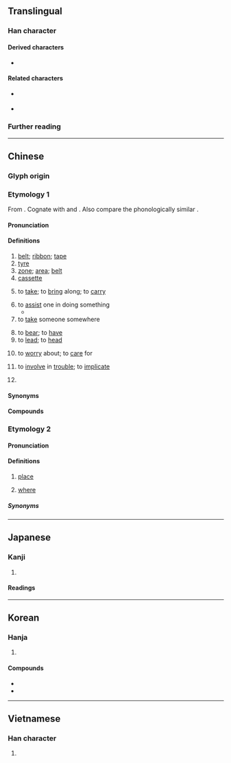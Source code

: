 {{also|带|帯}}
{{character info}}
==Translingual==
{{Han simplified forms|帶|帯|带}}

===Han character===
{{Han char|rn=50|rad=巾|as=08|sn=11|four=44227|canj=KPBLB|ids=⿳⿻廿儿冖巾(GJKV),⿳⿻廿⿰丿㇄冖巾(HT)}}

====Derived characters====
* {{l|mul|[[僀]], [[㗣]], [[墆]], [[𡠹]], [[嵽]], [[𢄩]], [[㦅]], [[摕]], [[滯]], [[𤠹]], [[𪾹]], [[䐭]], [[㯂]], [[殢]], [[𤨮]], [[遰]], [[𤬎]], [[𥕧]], [[𥛣]], [[𦄂]], [[艜]], [[螮]], [[𧜵]], [[𧫚]], [[蹛]], [[𪎐]], [[𫒿]], [[𩌴]], [[𩺌]], [[𢋴]], [[𢄔]], [[𡻺]], [[廗]], [[蔕]], [[㿃]], [[𥲭]], [[𠓶]], [[慸]], [[𤴟]], [[䠠]], [[𠥖]]}}

====Related characters====
* {{l|mul|帯}} {{q|Japanese [[shinjitai]]}}
* {{l|mul|带}} {{q|[[Simplified Chinese]]}}

===Further reading===
{{Han ref|kx=0333.060|dkj=08950|dj=0639.080|hdz=10742.120|uh=5E36}}

----

==Chinese==

===Glyph origin===
{{Han etym}}

===Etymology 1===
{{zh-forms|s=带|alt=帯}}
From {{inh|zh|sit-pro|*s-daːy||waist; belt; zone; flat expanse}}. Cognate with {{cog|bo|སྡེ||part; portion; district}} and {{cog|tbq-lob-pro|*N-day³|t=level expanse; plain}}. Also compare the phonologically similar {{inh|zh|sit-pro|*s-tay||naval; abdomen; center; self}}.

====Pronunciation====
{{zh-pron
|m=dài
|m-s=
|dg=дэ3
|c=daai3,daai3-2
|c_note=daai3 - verb; daai3-2 - noun
|c-t=
|g=
|h=pfs=tai
|j=dai3
|mb=duo̿i
|md=dái
|mn=ml,jj,tw:tòa/ml,jj,tw:tài
|mn_note=tòa - vernacular, tài - literary
|mn-t=dua3
|w=
|x=
|mc=y
|oc=y
|ma=zh-dài.ogg
|cat=n,v
}}

====Definitions====
{{zh-hanzi}}

# [[belt]]; [[ribbon]]; [[tape]] {{zh-mw|c:條}}
# [[tyre]]
# [[zone]]; [[area]]; [[belt]]
# [[cassette]] {{zh-mw|c:餅}}
#: {{zh-x|錄影帶|video '''cassette'''}}
#: {{zh-x|聽 帶{daai3-2}|listen to a(n audio) '''cassette'''|C}}
#: {{zh-x|睇 帶{daai3-2}|watch a (video) '''cassette'''|C}}
# to [[take]]; to [[bring]] along; to [[carry]]
#: {{zh-x|帶 埋 樽 酒|'''bring''' along a bottle of alcohol|C}}
#: {{zh-x|佢哋 話 帶 嘅{ge2}。|They said to '''bring''' it.|C}}
# to [[assist]] one in doing something
#* {{zh-x|利用 網絡 資料 自主 學習、通過 偽聲-群 進行 同好{hào} 交流、請 「大佬」帶。|ref='''2019''', {{lang|zh|江舒晨}} (Jiang Shuchen), {{lang|zh|《彩虹般的声音：中国伪声亚文化初探》}} [''Voice Like A Rainbow: A Study of Chinese Fake Voice Subculture''] (thesis), Xiamen: {{w|Xiamen University}}, page 29}}
# to [[take]] someone somewhere
#: {{zh-x|帶 人 出街|take someone out to town|C}}
# to [[bear]]; to [[have]]
# to [[lead]]; to [[head]]
# {{lb|zh|Hokkien}} to [[worry]] about; to [[care]] for
# {{lb|zh|Hokkien}} to [[involve]] in [[trouble]]; to [[implicate]]
# {{lb|zh|neologism|Internet slang}} {{zh-pronunciation spelling of|大|tr=-}}

====Synonyms====
{{zh-dial}}

====Compounds====
{{zh-der|帶回|貞操帶|帶身子|帶甲|帶甲之勞|卡帶|帶憂|帶走|帶罪徵收|帶球撞人|山河襟帶|帶眼|帶鋸機|帶上門|帶笏|中間地帶|冠帶官|夫人裙帶|帶挈|帶笑|傳送帶|帶眼安眉|央帶|光帶|彩帶舞|低壓帶|八帶魚|五帶|帶厲山河|布衣韋帶|一帶|帶魚|大帶型|帶原者|帶同|帶把子|帶牛佩犢|帶膆貂掛|寒帶|帶上一筆|伴唱帶|帶俸差操|帶分數|帶草|寶帶|布衣葦帶|帶頭|傳動帶|亞熱帶|安眉帶眼|影帶|帶狀疱疹|帶徵|帶水|帶孩子|帶礪山河|帶領|帶鉤|帶路|帶菌者|帶菌|帶草連真|帶肚子|帶聲|帶礪河山|帶礪|帶狀|帶牌走馬|帶河厲山|帶水拖泥|帶水帶漿|帶案|帶月披星|帶月|帶教|帶挾|帶手兒|帶怨|帶徵銀|帶徒弟|帶孝|帶子|帶唱帶演|帶口|帶動唱|帶勁|帶刺|帶個好|帶俸|帶信|帶來|北溫帶|峨冠博帶|將帶|帶手|履帶車|履帶|帶金佩紫|分釵斷帶|寶帶橋|一衣帶水|冠帶|寒帶氣候|帶神|地震帶|宮門帶|安全帶|大帶|帶動|帶電|好球帶|倒帶|夾槍帶棒|夾帶|丁字帶|不冠不帶|帶兵|帶圍|帶髮修行|外帶|主序帶|地帶|帶累|帶條的|佩帶|彩帶|帶罪立功|帶取|帶球跑|原音帶|吊帶|命帶桃花|原聲帶|北寒帶|勒緊褲帶|帶音|帶打|攜帶|白帶魚|晶帶|淺帶|沾親帶故|月經帶|溫帶植物|熱帶|河山帶礪|海帶芽|扈帶|挈帶|皮帶|玉帶|擔帶|插金帶銀|無風帶|犀帶|林帶|拖帶|熱帶魚|拐帶|白帶|磁帶機|捎帶腳兒|穿帶印|穿帶|拉家帶口|打領帶|沾帶|礪帶山河|拖兒帶女|磁帶|無雨帶|破碎帶|披麻帶索|礪山帶河|挾帶|拐帶人口|拖男帶女|打帶跑|映帶|皮帶傳動|拖泥帶水|披枷帶鎖|散帶衡門|生毛帶角|易帶|熱帶氣旋|母帶|打孔紙帶|牽籐帶葉|熱帶低壓|無光帶|溫帶氣旋|溫帶|捎帶|海帶卷|束帶頂冠|打字帶|攜家帶眷|披麻帶孝|無千帶數|止血帶|海帶|披荊帶棘|披星帶月|沾親帶骨|梨花帶雨|攜挾帶|緄帶|附帶|飄帶|連帶關係|黃道帶|鹽分地帶|簇帶|順帶|連朦帶忽|輕裘緩帶|羊帶來|褒衣博帶|緞帶|連爬帶滾|連帶負擔|聲帶小結|連本帶利|連拖帶拽|輸送帶|連頭帶尾|鬆緊帶|綬帶|錄音帶|聲帶|連說帶罵|緩衝地帶|連枝帶葉|裙帶魚|高冠博帶|紐帶|領帶夾|話中帶刺|蝍蛆鉗帶|金帶|黃金地帶|領帶|綬帶鳥|耽帶|輪帶|粘皮帶骨|髮帶|裙帶|鈿帶|腿帶|裙帶關係|頤帶|繃帶|飽和帶|襪帶|肩帶|赤帶|被山帶河|褶皺帶|連勸帶訓|緞帶花|音帶|韌帶|革帶移孔|鞶帶|膠帶|管帶|連跌帶爬|綠帶|連帶保證|雙聲帶|錦帶|隨帶|附帶條款|鞓帶|錶帶|錄影帶|錄像帶|連拖帶拉|鉤絡帶|緩帶|角帶|輪匝帶|纏帶|連跑帶跳|連說帶唱|連皮帶骨|連帶|透光帶|裙帶菜|襟帶|衣帶詔|臍帶|紫袍玉帶|調書帶兒|連踢帶打|面帶憂容|裙帶官|襟山帶河|裙帶親|衣不解帶|絲帶|腰帶|西風帶|迴帶|連帶責任|背帶|帶一腳|支持帶}}

===Etymology 2===
{{zh-forms|s=带|alt=地,塊,處}}
{{rfe|zh|related to 塊 tè?}}

====Pronunciation====
{{zh-pron
|mn=xm,zz,tw:tè/qz:tèr
|cat=n,pron
}}

====Definitions====
{{zh-hanzi}}

# {{lb|zh|Hokkien|Hainanese}} [[place]]
# {{lb|zh|Hainanese}} [[where]]

=====Synonyms=====
{{zh-dial|哪裡}}

{{zh-cat|Beginning}}

----

==Japanese==
{{ja-kanji forms|帯|帶}}

===Kanji===
{{ja-kanji|grade=|rs=巾08|shin=帯}}

# {{rfdef|ja|sort=巾08}}

====Readings====
{{ja-readings
|goon=たい
|kanon=たい
|kun=おび-, お-びる
}}

----

==Korean==

===Hanja===
{{ko-hanja|띠|대}}

# {{hanja form of|대|[[belt]]; [[ribbon]]; [[tape]]}}

====Compounds====
* {{ko-l|정조대|[[chastity belt]]|貞操帶}}
* {{ko-l|휴대|[[carry]]|携帶}}

----

==Vietnamese==

===Han character===
{{vi-readings|reading=đái, đới, đai|rs=巾08}}

# {{rfdef|vi|sort=巾08}}